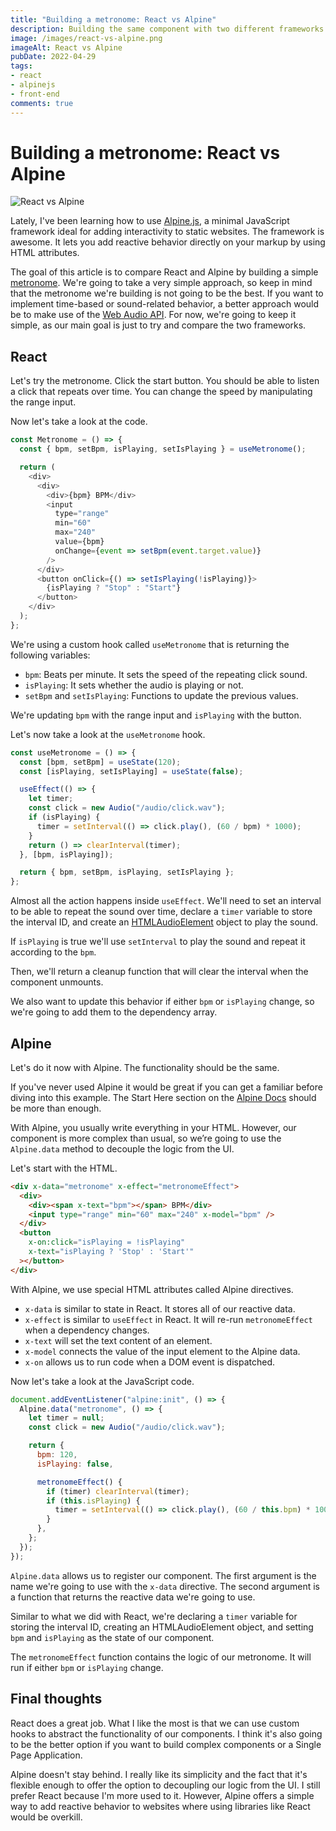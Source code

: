 ```yaml
---
title: "Building a metronome: React vs Alpine"
description: Building the same component with two different frameworks.
image: /images/react-vs-alpine.png
imageAlt: React vs Alpine
pubDate: 2022-04-29
tags:
- react
- alpinejs
- front-end
comments: true
---
```



# Building a metronome: React vs Alpine

<img src="/images/react-vs-alpine.png" alt="React vs Alpine" />

Lately, I've been learning how to use [Alpine.js](https://alpinejs.dev/), a minimal JavaScript framework ideal for
adding interactivity to static websites. The framework is awesome. It lets you add reactive behavior directly on your
markup by using HTML attributes.

The goal of this article is to compare React and Alpine by building a simple [metronome](https://en.wikipedia.org/wiki/Metronome).
We're going to take a very simple approach, so keep in mind that the metronome we're building is not going to be the
best. If you want to implement time-based or sound-related behavior, a better approach would be to make use of the
[Web Audio API](https://developer.mozilla.org/en-US/docs/Web/API/Web_Audio_API). For now, we're going to keep it simple,
as our main goal is just to try and compare the two frameworks.

## React

Let's try the metronome. Click the start button. You should be able to listen a click that repeats over time. You can
change the speed by manipulating the range input.

<ReactMetronome client:visible />

Now let's take a look at the code.

```javascript
const Metronome = () => {
  const { bpm, setBpm, isPlaying, setIsPlaying } = useMetronome();

  return (
    <div>
      <div>
        <div>{bpm} BPM</div>
        <input
          type="range"
          min="60"
          max="240"
          value={bpm}
          onChange={event => setBpm(event.target.value)}
        />
      </div>
      <button onClick={() => setIsPlaying(!isPlaying)}>
        {isPlaying ? "Stop" : "Start"}
      </button>
    </div>
  );
};
```

We're using a custom hook called `useMetronome` that is returning the following variables:

- `bpm`: Beats per minute. It sets the speed of the repeating click sound.
- `isPlaying`: It sets whether the audio is playing or not.
- `setBpm` and `setIsPlaying`: Functions to update the previous values.

We're updating `bpm` with the range input and `isPlaying` with the button.

Let's now take a look at the `useMetronome` hook.

```javascript
const useMetronome = () => {
  const [bpm, setBpm] = useState(120);
  const [isPlaying, setIsPlaying] = useState(false);

  useEffect(() => {
    let timer;
    const click = new Audio("/audio/click.wav");
    if (isPlaying) {
      timer = setInterval(() => click.play(), (60 / bpm) * 1000);
    }
    return () => clearInterval(timer);
  }, [bpm, isPlaying]);

  return { bpm, setBpm, isPlaying, setIsPlaying };
};
```

Almost all the action happens inside `useEffect`. We'll need to set an interval to be able to repeat the sound over
time, declare a `timer` variable to store the interval ID, and create an [HTMLAudioElement](https://developer.mozilla.org/en-US/docs/Web/API/HTMLAudioElement)
object to play the sound.

If `isPlaying` is true we'll use `setInterval` to play the sound and repeat it according to the `bpm`.

Then, we'll return a cleanup function that will clear the interval when the component unmounts.

We also want to update this behavior if either `bpm` or `isPlaying` change, so we're going to add them to the dependency
array.

## Alpine

Let's do it now with Alpine. The functionality should be the same.

<AlpineMetronome />

If you've never used Alpine it would be great if you can get a familiar before diving into this example. The Start Here
section on the [Alpine Docs](https://alpinejs.dev/start-here) should be more than enough.

With Alpine, you usually write everything in your HTML. However, our component is more complex than usual, so we’re
going to use the `Alpine.data` method to decouple the logic from the UI.

Let's start with the HTML.

```html
<div x-data="metronome" x-effect="metronomeEffect">
  <div>
    <div><span x-text="bpm"></span> BPM</div>
    <input type="range" min="60" max="240" x-model="bpm" />
  </div>
  <button
    x-on:click="isPlaying = !isPlaying"
    x-text="isPlaying ? 'Stop' : 'Start'"
  ></button>
</div>
```

With Alpine, we use special HTML attributes called Alpine directives.

- `x-data` is similar to state in React. It stores all of our reactive data.
- `x-effect` is similar to `useEffect` in React. It will re-run `metronomeEffect` when a dependency changes.
- `x-text` will set the text content of an element.
- `x-model` connects the value of the input element to the Alpine data.
- `x-on` allows us to run code when a DOM event is dispatched.

Now let's take a look at the JavaScript code.

```javascript
document.addEventListener("alpine:init", () => {
  Alpine.data("metronome", () => {
    let timer = null;
    const click = new Audio("/audio/click.wav");

    return {
      bpm: 120,
      isPlaying: false,

      metronomeEffect() {
        if (timer) clearInterval(timer);
        if (this.isPlaying) {
          timer = setInterval(() => click.play(), (60 / this.bpm) * 1000);
        }
      },
    };
  });
});
```

`Alpine.data` allows us to register our component. The first argument is the name we're going to use with the `x-data`
directive. The second argument is a function that returns the reactive data we're going to use.

Similar to what we did with React, we're declaring a `timer` variable for storing the interval ID, creating an
HTMLAudioElement object, and setting `bpm` and `isPlaying` as the state of our component.

The `metronomeEffect` function contains the logic of our metronome. It will run if either `bpm` or `isPlaying` change.

## Final thoughts

React does a great job. What I like the most is that we can use custom hooks to abstract the functionality of our
components. I think it's also going to be the better option if you want to build complex components or a Single Page
Application.

Alpine doesn't stay behind. I really like its simplicity and the fact that it's flexible enough to offer the option to
decoupling our logic from the UI. I still prefer React because I'm more used to it. However, Alpine offers a simple way
to add reactive behavior to websites where using libraries like React would be overkill.